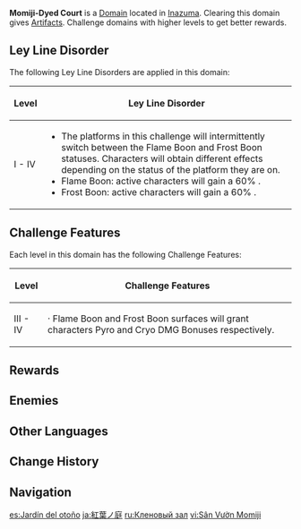 {{Domain Infobox
|image        = Domain Momiji-Dyed Court.png
|type         = Blessing
|description  = This court is ever a silent scene of falling red leaves. Perhaps lost causes and unforgettable loves may follow the veins of the earth and coalesce into the fruits of the court's white tree.
|region       = Inazuma
|area         = Yashiori Island
|subarea      = 
|requiredAR   = 30/35/40/45
|recLevel     = 59/69/80/90
|recElements  = Pyro, Cryo
}}
{{Description|At this alter where red leaves flutter in the wind, summer, and autumn are separated into two spheres, one where Cryo is enhanced, the other where Pyro is enhanced.<br />Those of profound skill who can master the trial within have a chance to obtain precious artifacts and receive help in their pursuit of that which may otherwise be untraceable.}}
'''Momiji-Dyed Court''' is a [[Domain]] located in [[Inazuma]]. Clearing this domain gives [[Artifacts]]. Challenge domains with higher levels to get better rewards.

==Ley Line Disorder==
The following Ley Line Disorders are applied in this domain:

{| class="wikitable" style="text-align:left;"
!Level
!Ley Line Disorder
|-
!I - IV
|
*The platforms in this challenge will intermittently switch between the Flame Boon and Frost Boon statuses. Characters will obtain different effects depending on the status of the platform they are on.
*Flame Boon: active characters will gain a 60% {{Color|Pyro DMG Bonus}}.
*Frost Boon: active characters will gain a 60% {{Color|Cryo DMG Bonus}}.
|}

==Challenge Features==
Each level in this domain has the following Challenge Features:
{| class="wikitable"
!Level
!Challenge Features
|-
!III - IV
|· Flame Boon and Frost Boon surfaces will grant characters Pyro and Cryo DMG Bonuses respectively.
|}

==Rewards==
{{Domain Levels/Blessing
|level=4
|sets=Resolution of Sojourner,Tiny Miracle,Shimenawa's Reminiscence,Emblem of Severed Fate
}}

==Enemies==
{{Domain Enemies
|domain= Autumn Hunt

|target1=Defeat 13 enemies in less than 6:00 minutes
|enemies1=Electro Hilichurl Grenadier*3;Hilichurl Berserker*3//Electro Slime*3;Electro Hilichurl Shooter*3;Crackling Axe Mitachurl

|target2=Defeat 9 enemies in less than 6:00 minutes
|enemies2=Large Electro Slime*3;Electro Hilichurl Shooter*3//Large Electro Slime;Mutant Electro Slime;Crackling Axe Mitachurl
|note2=<br />
*The [[Crackling Axe Mitachurl]] is empowered with an {{Electro}} Aura which spawns a '''Lightning Bolt Matrix''' around the player consisting of 3 Electro orbs every ~12 secs for 5 secs. These orbs are connected by Electro energy on 2 sides with one side remaining open to form a "V" shaped fence that will deal {{Color|Electro DMG}} and stagger players that touch it.

|target3=Defeat 7 enemies in less than 6:00 minutes
|enemies3=Large Electro Slime*4;Mutant Electro Slime//Electro Abyss Mage*2
|note3=<br />
*The [[Mutant Electro Slime]] and one of the [[Electro Abyss Mage]]s are empowered with an {{Electro}} Aura which spawns a '''Lightning Bolt Matrix''' around the player consisting of 3 Electro orbs every ~12 secs for 5 secs. These orbs are connected by Electro energy on 2 sides with one side remaining open to form a "V" shaped fence that will deal {{Color|Electro DMG}} and stagger players that touch it.

|target4=Defeat 4 enemies in less than 6:00 minutes
|enemies4=Large Electro Slime*2;Thunderhelm Lawachurl;Electro Abyss Mage
}}

==Other Languages==
{{Other Languages
|en      = Momiji-Dyed Court
|zhs     = 椛染之庭
|zhs_rm  = Huārǎn zhī Tíng
|zht     = 椛染之庭
|zht_rm  = Huārǎn zhī Tíng
|zh_tl   = Momiji-Dyed Courtyard
|zh_note = {{zh|{{wt|椛}}|huā}}, meaning "momiji," is a ''{{w|Kanji#Kokuji|kokuji}}'', or a Han character that was invented in Japan and therefore is not commonly used in China. It is nevertheless used here perhaps to emphasize the Japanese-themed design of the domain.
|ja      = 紅葉ノ庭
|ja_rm   = Momiji no Niwa{{Assumed}}
|ja_tl   = Garden of Momiji
|ja_note = ''no'' ("of") is written with the ''katakana'' {{ja|ノ}}, which, as a particle, is an archaic form of its ''hiragana'' {{ja|の}}.
|ko      = 단풍의 정원
|ko_rm   = Danpung-ui Jeong'won
|ko_tl   = Garden of Maple
|es      = Jardín del otoño
|es_tl   = Autumn Garden
|fr      = Cour Momiji
|fr_tl   = Momiji Court
|ru      = Кленовый зал
|ru_tl   = Maple Hall
|th      = โถงใบไม้แดง
|th_rm   = Thong Bai Mai Daeng
|th_tl   = Red Leaf Hall
|vi      = Sân Vườn Momiji
|vi_tl   = Momiji Courtyard
|de      = Momiji-Garten
|de_tl   = Momiji Garden
|id      = Momiji-Dyed Court
|pt      = Jardim do Outono
|pt_tl   = Autumn Garden
|tr      = Kırmızı Bahçe
|tr_tl   = 
|it      = Giardino d'autunno
|it_tl   = 
}}

==Change History==
{{Change History|2.0}}

==Navigation==
{{Domain Navbox|Permanent}}

[[es:Jardín del otoño]]
[[ja:紅葉ノ庭]]
[[ru:Кленовый зал]]
[[vi:Sân Vườn Momiji]]